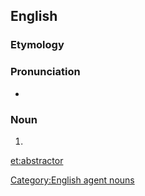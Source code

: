 ==English==

===Etymology===
{{suffix|abstract|or}}

===Pronunciation===
* {{a|US}} {{IPA|/æbˈstɹæk.tɚ/}}

===Noun===
{{en-noun}}

# {{alternative form of|abstracter}}

[[Category:English agent nouns]]

[[et:abstractor]]